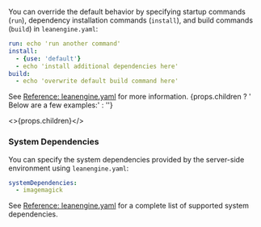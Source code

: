 You can override the default behavior by specifying startup commands (`run`), dependency installation commands (`install`), and build commands (`build`) in `leanengine.yaml`:

```yaml title='leanengine.yaml'
run: echo 'run another command'
install:
  - {use: 'default'}
  - echo 'install additional dependencies here'
build:
  - echo 'overwrite default build command here'
```

<p>
  See <a href='/sdk/engine/deep-dive/leanengine-yaml'>Reference: leanengine.yaml</a> for more information.
  {props.children ? ' Below are a few examples:' : ''}
</p>

<>{props.children}</>

### System Dependencies

You can specify the system dependencies provided by the server-side environment using `leanengine.yaml`:

```yaml title='leanengine.yaml'
systemDependencies:
  - imagemagick
```

See [Reference: leanengine.yaml](/sdk/engine/deep-dive/leanengine-yaml#systemdependencies-系统级依赖) for a complete list of supported system dependencies.
